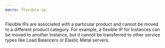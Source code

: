 ```yaml
---
macro: flexible-ip
---
```


<Message type="note">
    Flexible IPs are associated with a particular product and cannot be moved to a different product category. For example, a flexible IP for Instances can be moved to another Instance, but it cannot be transferred to other service types like Load Balancers or Elastic Metal servers.
</Message>